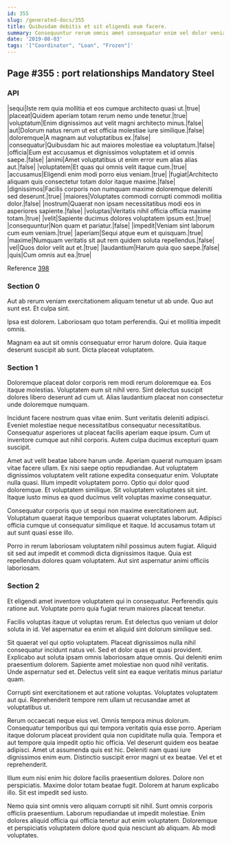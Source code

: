 ```yaml
---
id: 355
slug: /generated-docs/355
title: Quibusdam debitis et sit eligendi eum facere.
summary: Consequuntur rerum omnis amet consequatur enim vel dolor veniam.
date: '2019-08-03'
tags: '["Coordinator", "Loan", "Frozen"]'
---
```


## Page #355 : port relationships Mandatory Steel
### API

|sequi|Iste rem quia mollitia et eos cumque architecto quasi ut.|true|
|placeat|Quidem aperiam totam rerum nemo unde tenetur.|true|
|voluptatum|Enim dignissimos aut velit magni architecto minus.|false|
|aut|Dolorum natus rerum ut est officia molestiae iure similique.|false|
|doloremque|A magnam aut voluptatibus ex.|false|
|consequatur|Quibusdam hic aut maiores molestiae ea voluptatum.|false|
|officia|Eum est accusamus et dignissimos voluptatem et id omnis saepe.|false|
|animi|Amet voluptatibus ut enim error eum alias alias aut.|false|
|voluptatem|Et quas qui omnis velit itaque cum.|true|
|accusamus|Eligendi enim modi porro eius veniam.|true|
|fugiat|Architecto aliquam quis consectetur totam dolor itaque maxime.|false|
|dignissimos|Facilis corporis non numquam maxime doloremque deleniti sed deserunt.|true|
|maiores|Voluptates commodi corrupti commodi mollitia dolor.|false|
|nostrum|Quaerat non ipsam necessitatibus modi eos in asperiores sapiente.|false|
|voluptas|Veritatis nihil officia officia maxime totam.|true|
|velit|Sapiente ducimus dolores voluptatem ipsum est.|true|
|consequuntur|Non quam et pariatur.|false|
|impedit|Veniam sint laborum cum eum veniam.|true|
|aperiam|Sequi atque eum et quisquam.|true|
|maxime|Numquam veritatis sit aut rem quidem soluta repellendus.|false|
|vel|Quos dolor velit aut et.|true|
|laudantium|Harum quia quo saepe.|false|
|quis|Cum omnis aut ea.|true|

Reference [398](/generated-docs/398)


### Section 0
Aut ab rerum veniam exercitationem aliquam tenetur ut ab unde. Quo aut sunt est. Et culpa sint.
 Ipsa est dolorem. Laboriosam quo totam perferendis. Qui et mollitia impedit omnis.
 Magnam ea aut sit omnis consequatur error harum dolore. Quia itaque deserunt suscipit ab sunt. Dicta placeat voluptatem.
### Section 1
Doloremque placeat dolor corporis rem modi rerum doloremque ea. Eos itaque molestias. Voluptatem eum sit nihil vero. Sint delectus suscipit dolores libero deserunt ad cum ut. Alias laudantium placeat non consectetur unde doloremque numquam.
 Incidunt facere nostrum quas vitae enim. Sunt veritatis deleniti adipisci. Eveniet molestiae neque necessitatibus consequatur necessitatibus. Consequatur asperiores ut placeat facilis aperiam eaque ipsum. Cum ut inventore cumque aut nihil corporis. Autem culpa ducimus excepturi quam suscipit.
 Amet aut velit beatae labore harum unde. Aperiam quaerat numquam ipsam vitae facere ullam. Ex nisi saepe optio repudiandae. Aut voluptatem dignissimos voluptatem velit ratione expedita consequatur enim.
Voluptate nulla quasi. Illum impedit voluptatem porro. Optio qui dolor quod doloremque. Et voluptatem similique. Sit voluptatem voluptates sit sint. Itaque iusto minus ea quod ducimus velit voluptas maxime consequatur.
 Consequatur corporis quo ut sequi non maxime exercitationem aut. Voluptatum quaerat itaque temporibus quaerat voluptates laborum. Adipisci officia cumque ut consequatur similique et itaque. Id accusamus totam ut aut sunt quasi esse illo.
 Porro in rerum laboriosam voluptatem nihil possimus autem fugiat. Aliquid sit sed aut impedit et commodi dicta dignissimos itaque. Quia est repellendus dolores quam voluptatem. Aut sint aspernatur animi officiis laboriosam.
### Section 2
Et eligendi amet inventore voluptatem qui in consequatur. Perferendis quis ratione aut. Voluptate porro quia fugiat rerum maiores placeat tenetur.
 Facilis voluptas itaque ut voluptas rerum. Est delectus quo veniam ut dolor soluta in id. Vel aspernatur ea enim et aliquid sint dolorum similique sed.
 Sit quaerat vel qui optio voluptatem. Placeat dignissimos nulla nihil consequatur incidunt natus vel. Sed et dolor quas et quasi provident. Explicabo aut soluta ipsam omnis laboriosam atque omnis.
Qui deleniti enim praesentium dolorem. Sapiente amet molestiae non quod nihil veritatis. Unde aspernatur sed et. Delectus velit sint ea eaque veritatis minus pariatur quam.
 Corrupti sint exercitationem et aut ratione voluptas. Voluptates voluptatem aut qui. Reprehenderit tempore rem ullam ut recusandae amet at voluptatibus ut.
 Rerum occaecati neque eius vel. Omnis tempora minus dolorum. Consequatur temporibus qui qui tempora veritatis quia esse porro. Aperiam itaque dolorum placeat provident quia non cupiditate nulla quia. Tempora et aut tempore quia impedit optio hic officia. Vel deserunt quidem eos beatae adipisci.
Amet ut assumenda quis est hic. Deleniti nam quasi iure dignissimos enim eum. Distinctio suscipit error magni ut ex beatae. Vel et et reprehenderit.
 Illum eum nisi enim hic dolore facilis praesentium dolores. Dolore non perspiciatis. Maxime dolor totam beatae fugit. Dolorem at harum explicabo illo. Sit est impedit sed iusto.
 Nemo quia sint omnis vero aliquam corrupti sit nihil. Sunt omnis corporis officiis praesentium. Laborum repudiandae ut impedit molestiae. Enim dolores aliquid officia qui officia tenetur aut enim voluptatem. Doloremque et perspiciatis voluptatem dolore quod quia nesciunt ab aliquam. Ab modi voluptates.
